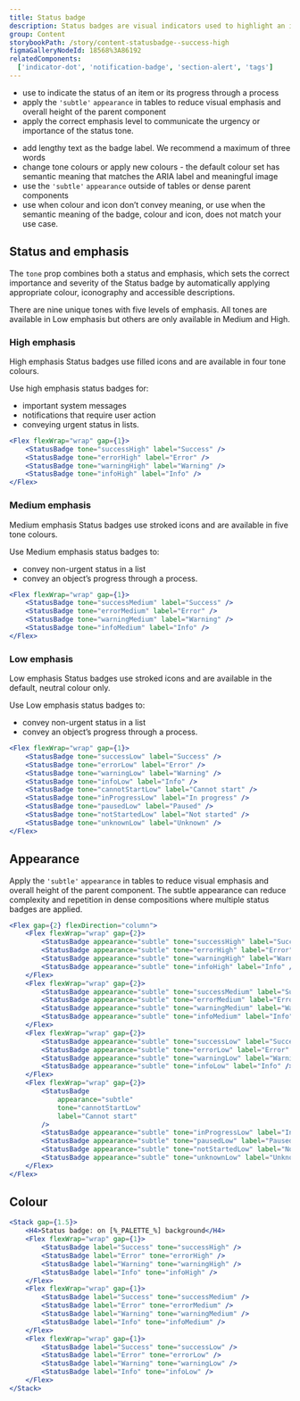 ```yaml
---
title: Status badge
description: Status badges are visual indicators used to highlight an item’s status for quick recognition.
group: Content
storybookPath: /story/content-statusbadge--success-high
figmaGalleryNodeId: 18568%3A86192
relatedComponents:
  ['indicator-dot', 'notification-badge', 'section-alert', 'tags']
---
```


<DoHeading />

- use to indicate the status of an item or its progress through a process
- apply the `'subtle'` `appearance` in tables to reduce visual emphasis and overall height of the parent component
- apply the correct emphasis level to communicate the urgency or importance of the status tone.

<DontHeading />

- add lengthy text as the badge label. We recommend a maximum of three words
- change tone colours or apply new colours - the default colour set has semantic meaning that matches the ARIA label and meaningful image
- use the `'subtle'` `appearance` outside of tables or dense parent components
- use when colour and icon don’t convey meaning, or use when the semantic meaning of the badge, colour and icon, does not match your use case.

## Status and emphasis

The `tone` prop combines both a status and emphasis, which sets the correct importance and severity of the Status badge by automatically applying appropriate colour, iconography and accessible descriptions.

There are nine unique tones with five levels of emphasis. All tones are available in Low emphasis but others are only available in Medium and High.

### High emphasis

High emphasis Status badges use filled icons and are available in four tone colours.

Use high emphasis status badges for:

- important system messages
- notifications that require user action
- conveying urgent status in lists.

```jsx live
<Flex flexWrap="wrap" gap={1}>
	<StatusBadge tone="successHigh" label="Success" />
	<StatusBadge tone="errorHigh" label="Error" />
	<StatusBadge tone="warningHigh" label="Warning" />
	<StatusBadge tone="infoHigh" label="Info" />
</Flex>
```

### Medium emphasis

Medium emphasis Status badges use stroked icons and are available in five tone colours.

Use Medium emphasis status badges to:

- convey non-urgent status in a list
- convey an object’s progress through a process.

```jsx live
<Flex flexWrap="wrap" gap={1}>
	<StatusBadge tone="successMedium" label="Success" />
	<StatusBadge tone="errorMedium" label="Error" />
	<StatusBadge tone="warningMedium" label="Warning" />
	<StatusBadge tone="infoMedium" label="Info" />
</Flex>
```

### Low emphasis

Low emphasis Status badges use stroked icons and are available in the default, neutral colour only.

Use Low emphasis status badges to:

- convey non-urgent status in a list
- convey an object’s progress through a process.

```jsx live
<Flex flexWrap="wrap" gap={1}>
	<StatusBadge tone="successLow" label="Success" />
	<StatusBadge tone="errorLow" label="Error" />
	<StatusBadge tone="warningLow" label="Warning" />
	<StatusBadge tone="infoLow" label="Info" />
	<StatusBadge tone="cannotStartLow" label="Cannot start" />
	<StatusBadge tone="inProgressLow" label="In progress" />
	<StatusBadge tone="pausedLow" label="Paused" />
	<StatusBadge tone="notStartedLow" label="Not started" />
	<StatusBadge tone="unknownLow" label="Unknown" />
</Flex>
```

## Appearance

Apply the `'subtle'` `appearance` in tables to reduce visual emphasis and overall height of the parent component. The subtle appearance can reduce complexity and repetition in dense compositions where multiple status badges are applied.

```jsx live
<Flex gap={2} flexDirection="column">
	<Flex flexWrap="wrap" gap={2}>
		<StatusBadge appearance="subtle" tone="successHigh" label="Success" />
		<StatusBadge appearance="subtle" tone="errorHigh" label="Error" />
		<StatusBadge appearance="subtle" tone="warningHigh" label="Warning" />
		<StatusBadge appearance="subtle" tone="infoHigh" label="Info" />
	</Flex>
	<Flex flexWrap="wrap" gap={2}>
		<StatusBadge appearance="subtle" tone="successMedium" label="Success" />
		<StatusBadge appearance="subtle" tone="errorMedium" label="Error" />
		<StatusBadge appearance="subtle" tone="warningMedium" label="Warning" />
		<StatusBadge appearance="subtle" tone="infoMedium" label="Info" />
	</Flex>
	<Flex flexWrap="wrap" gap={2}>
		<StatusBadge appearance="subtle" tone="successLow" label="Success" />
		<StatusBadge appearance="subtle" tone="errorLow" label="Error" />
		<StatusBadge appearance="subtle" tone="warningLow" label="Warning" />
		<StatusBadge appearance="subtle" tone="infoLow" label="Info" />
	</Flex>
	<Flex flexWrap="wrap" gap={2}>
		<StatusBadge
			appearance="subtle"
			tone="cannotStartLow"
			label="Cannot start"
		/>
		<StatusBadge appearance="subtle" tone="inProgressLow" label="In progress" />
		<StatusBadge appearance="subtle" tone="pausedLow" label="Paused" />
		<StatusBadge appearance="subtle" tone="notStartedLow" label="Not started" />
		<StatusBadge appearance="subtle" tone="unknownLow" label="Unknown" />
	</Flex>
</Flex>
```

## Colour

```jsx live colorSection
<Stack gap={1.5}>
	<H4>Status badge: on [%_PALETTE_%] background</H4>
	<Flex flexWrap="wrap" gap={1}>
		<StatusBadge label="Success" tone="successHigh" />
		<StatusBadge label="Error" tone="errorHigh" />
		<StatusBadge label="Warning" tone="warningHigh" />
		<StatusBadge label="Info" tone="infoHigh" />
	</Flex>
	<Flex flexWrap="wrap" gap={1}>
		<StatusBadge label="Success" tone="successMedium" />
		<StatusBadge label="Error" tone="errorMedium" />
		<StatusBadge label="Warning" tone="warningMedium" />
		<StatusBadge label="Info" tone="infoMedium" />
	</Flex>
	<Flex flexWrap="wrap" gap={1}>
		<StatusBadge label="Success" tone="successLow" />
		<StatusBadge label="Error" tone="errorLow" />
		<StatusBadge label="Warning" tone="warningLow" />
		<StatusBadge label="Info" tone="infoLow" />
	</Flex>
</Stack>
```
